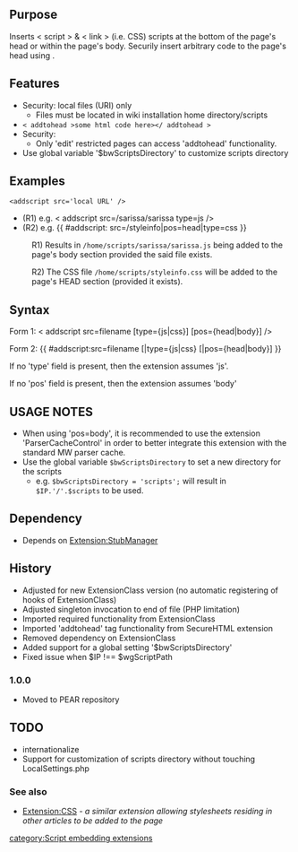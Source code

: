 {{Extension
|name        = AddScriptCss
|status      = stable
|type1       = tag
|type2       = parser function
|author      = [[user:jldupont|Jean-Lou Dupont]]
|image       =
|version     = 1.0.0
|update      =
|mediawiki   = 1.10, 1.11
|download    = [http://mediawiki.googlecode.com/svn/trunk/extensions/AddScriptCss/ SVN]
|readme      =
|changelog   = See SVN ($Id: AddScriptCss.php 822 2007-09-30 13:28:36Z jeanlou.dupont $)
|description = 
|parameters  =
|rights      =
|example     =
}}
== Purpose== 
Inserts < script > & < link > (i.e. CSS) scripts at the bottom of the page's head or within the page's body. 
Securily insert arbitrary code to the page's head using <addtohead>.

== Features ==
* Security: local files (URI) only
** Files must be located in wiki installation home directory/scripts
* <code>< addtohead >some html code here></ addtohead ></code>
* Security:
** Only 'edit' restricted pages can access 'addtohead' functionality.
* Use global variable '$bwScriptsDirectory' to customize scripts directory

== Examples ==
<pre><addscript src='local URL' /></pre>
* (R1) e.g. < addscript src=/sarissa/sarissa type=js />
* (R2) e.g. {{ #addscript: src=/styleinfo|pos=head|type=css }}

:R1) Results in <code>/home/scripts/sarissa/sarissa.js</code> being added to the page's body section provided the said file exists.

:R2) The CSS file <code>/home/scripts/styleinfo.css</code> will be added to the page's HEAD section (provided it exists).

== Syntax ==
Form 1: < addscript src=filename [type={js|css}] [pos={head|body}] />

Form 2: {{ #addscript:src=filename [|type={js|css} [|pos={head|body}] }}

If no 'type' field is present, then the extension assumes 'js'.

If no 'pos' field is present, then the extension assumes 'body'

== USAGE NOTES ==
* When using 'pos=body', it is recommended to use the extension 'ParserCacheControl' in order to better integrate this extension with the standard MW parser cache.
* Use the global variable <code>$bwScriptsDirectory</code> to set a new directory for the scripts
** e.g. <code>$bwScriptsDirectory = 'scripts'; </code> will result in <code>$IP.'/'.$scripts</code> to be used.
 
== Dependency ==
* Depends on [[Extension:StubManager]]

== History ==
* Adjusted for new ExtensionClass version (no automatic registering of hooks of ExtensionClass)
* Adjusted singleton invocation to end of file (PHP limitation)
* Imported required functionality from ExtensionClass
* Imported 'addtohead' tag functionality from SecureHTML extension
* Removed dependency on ExtensionClass
* Added support for a global setting '$bwScriptsDirectory'
* Fixed issue when $IP !== $wgScriptPath
=== 1.0.0 ===
* Moved to PEAR repository

{{pear|AddScriptCss}}

== TODO ==
* internationalize
* Support for customization of scripts directory without touching LocalSettings.php

=== See also ===
*[[Extension:CSS]] ''- a similar extension allowing stylesheets residing in other articles to be added to the page''

[[category:Script embedding extensions]]
